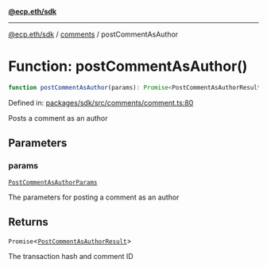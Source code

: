 [**@ecp.eth/sdk**](../../index.mdx)

***

[@ecp.eth/sdk](/sdk-reference/index.mdx) / [comments](/sdk-reference/comments/index.mdx) / postCommentAsAuthor

# Function: postCommentAsAuthor()

```ts
function postCommentAsAuthor(params): Promise<PostCommentAsAuthorResult>;
```

Defined in: [packages/sdk/src/comments/comment.ts:80](https://github.com/ecp-eth/comments-monorepo/blob/main/packages/sdk/src/comments/comment.ts#L80)

Posts a comment as an author

## Parameters

### params

[`PostCommentAsAuthorParams`](/sdk-reference/comments/type-aliases/PostCommentAsAuthorParams.mdx)

The parameters for posting a comment as an author

## Returns

`Promise`\<[`PostCommentAsAuthorResult`](/sdk-reference/comments/type-aliases/PostCommentAsAuthorResult.mdx)\>

The transaction hash and comment ID
